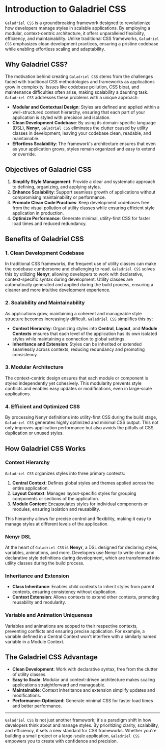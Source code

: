 # Introduction to Galadriel CSS

`Galadriel CSS` is a groundbreaking framework designed to revolutionize how developers manage styles in scalable applications. By employing a modular, context-centric architecture, it offers unparalleled flexibility, efficiency, and maintainability. Unlike traditional CSS frameworks, `Galadriel CSS` emphasizes clean development practices, ensuring a pristine codebase while enabling effortless scaling and adaptability.

## Why Galadriel CSS?

The motivation behind creating `Galadriel CSS` stems from the challenges faced with traditional CSS methodologies and frameworks as applications grow in complexity. Issues like codebase pollution, CSS bloat, and maintenance difficulties often arise, making scalability a daunting task. `Galadriel CSS` addresses these problems with a unique approach:

- **Modular and Contextual Design**: Styles are defined and applied within a well-structured context hierarchy, ensuring that each part of your application is styled with precision and isolation.
- **Clean Development Codebase**: By using its domain-specific language (DSL), **Nenyr**, `Galadriel CSS` eliminates the clutter caused by utility classes in development, leaving your codebase clean, readable, and maintainable.
- **Effortless Scalability**: The framework's architecture ensures that even as your application grows, styles remain organized and easy to extend or override.

## Objectives of Galadriel CSS

1. **Simplify Style Management**: Provide a clear and systematic approach to defining, organizing, and applying styles.
2. **Enhance Scalability**: Support seamless growth of applications without compromising maintainability or performance.
3. **Promote Clean Code Practices**: Keep development codebases free from the visual pollution of utility classes while ensuring efficient style application in production.
4. **Optimize Performance**: Generate minimal, utility-first CSS for faster load times and reduced redundancy.

## Benefits of Galadriel CSS

### 1. Clean Development Codebase
In traditional CSS frameworks, the frequent use of utility classes can make the codebase cumbersome and challenging to read. `Galadriel CSS` solves this by utilizing **Nenyr**, allowing developers to work with declarative, context-specific syntax during development. Utility classes are automatically generated and applied during the build process, ensuring a cleaner and more intuitive development experience.

### 2. Scalability and Maintainability
As applications grow, maintaining a coherent and manageable style structure becomes increasingly difficult. `Galadriel CSS` simplifies this by:

- **Context Hierarchy**: Organizing styles into **Central**, **Layout**, and **Module Contexts** ensures that each level of the application has its own isolated styles while maintaining a connection to global settings.
- **Inheritance and Extension**: Styles can be inherited or extended seamlessly across contexts, reducing redundancy and promoting consistency.

### 3. Modular Architecture
The context-centric design ensures that each module or component is styled independently yet cohesively. This modularity prevents style conflicts and enables easy updates or modifications, even in large-scale applications.

### 4. Efficient and Optimized CSS
By processing Nenyr definitions into utility-first CSS during the build stage, `Galadriel CSS` generates highly optimized and minimal CSS output. This not only improves application performance but also avoids the pitfalls of CSS duplication or unused styles.

## How Galadriel CSS Works

### Context Hierarchy
`Galadriel CSS` organizes styles into three primary contexts:

1. **Central Context**: Defines global styles and themes applied across the entire application.
2. **Layout Context**: Manages layout-specific styles for grouping components or sections of the application.
3. **Module Context**: Encapsulates styles for individual components or modules, ensuring isolation and reusability.

This hierarchy allows for precise control and flexibility, making it easy to manage styles at different levels of the application.

### Nenyr DSL
At the heart of `Galadriel CSS` is **Nenyr**, a DSL designed for declaring styles, variables, animations, and more. Developers use Nenyr to write clean and declarative style definitions during development, which are transformed into utility classes during the build process.

### Inheritance and Extension
- **Class Inheritance**: Enables child contexts to inherit styles from parent contexts, ensuring consistency without duplication.
- **Context Extension**: Allows contexts to extend other contexts, promoting reusability and modularity.

### Variable and Animation Uniqueness
Variables and animations are scoped to their respective contexts, preventing conflicts and ensuring precise application. For example, a variable defined in a Central Context won't interfere with a similarly named variable in a Module Context.

## The Galadriel CSS Advantage

- **Clean Development**: Work with declarative syntax, free from the clutter of utility classes.
- **Easy to Scale**: Modular and context-driven architecture makes scaling applications straightforward and manageable.
- **Maintainable**: Context inheritance and extension simplify updates and modifications.
- **Performance-Optimized**: Generate minimal CSS for faster load times and better performance.

---

`Galadriel CSS` is not just another framework; it's a paradigm shift in how developers think about and manage styles. By prioritizing clarity, scalability, and efficiency, it sets a new standard for CSS frameworks. Whether you're building a small project or a large-scale application, `Galadriel CSS` empowers you to create with confidence and precision.
